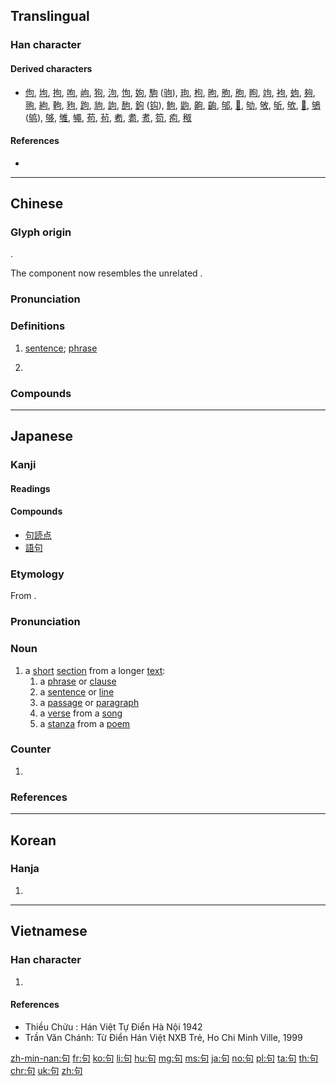 {{also|可|旬|勾}}
==Translingual==
{{stroke order|strokes=5}}

===Han character===
{{Han char|rn=30|rad=口|as=02|sn=5|four=27620|canj=PR|ids=⿹勹口}}

====Derived characters====
* [[佝]], [[坸]], [[拘]], [[呴]], [[岣]], [[狗]], [[泃]], [[怐]], [[姁]], [[駒]] ([[驹]]), [[玽]], [[枸]], [[昫]], [[朐]], [[胊]], [[眗]], [[竘]], [[袧]], [[蚼]], [[夠]], [[翑]], [[絇]], [[軥]], [[豞]], [[跔]], [[豿]], [[訽]], [[䣱]], [[鉤]] ([[钩]]), [[鮈]], [[鼩]], [[齁]], [[齣]], [[邭]], [[𠛎]], [[劬]], [[敂]], [[斪]], [[欨]], [[𦐛]], [[鴝]] ([[鸲]]), [[够]], [[雊]], [[䵶]], [[苟]], [[茍]], [[耇]], [[耈]], [[耉]], [[笱]], [[痀]], [[䅓]]

====References====
* {{Han ref|kx=0171.110|dkj=03234|dj=0382.010|hdz=10571.030|uh=53E5|ud=21477|bh=A579|bd=42361}}

----

==Chinese==
{{zh-forms}}

===Glyph origin===
{{Han etym}}
{{Han compound|丩|口|c1=p|c2=s|ls=psc}}.

The {{zh-l|*丩}} component now resembles the unrelated {{zh-l|*勹}}.

===Pronunciation===
{{zh-pron
|m=jù
|c=geoi3
|h=pfs=ki
|md=guó
|mn=kù
|w=2jy
|mc=y
|oc=y
|ma=zh-jù.ogg
|cat=n,cls
}}

===Definitions===
{{zh-hanzi}}

# [[sentence]]; [[phrase]]
# {{zh-classifier|[[sentence]]s}}
#: {{zh-x|他 一共 也 沒 說 幾 句 話。|He didn't say much. [lit. He didn't many sentences.]}}

===Compounds===
{{zh-der|句點|句讀|句法|句號|句型|句子|句子成分|句鐘|一字半句|一替一句|一言半句|三言兩句|佳句|例句|俳句|倒句|倒裝句|倨句|偶句對|兩句半|冗詞贅句|分句|判斷句|包孕句|句卒|句吳|句度|句廉|句式|句戟|句斷|句格|句無|句脈|句芒|句踐|句踐復國|句重音|句驪|名句|命令句|單句|單句對|單部句|垛句|奇文瑰句|字句|字斟句酌|尋章摘句|對句|形容句|彫章鏤句|意謂繁句|感嘆句|拗句|排句|描寫句|換句話說|搜章擿句|摘句尋章|摛章繪句|敘事句|敘述句|文句|新句|斷句|斷章截句|斷章摘句|有無句|條件句|概念句|樂句|死句|沉吟章句|法句經|法華文句|活句|清詞麗句|琢句|當句對|疊句|疑問句|短句|破句|祈使句|竄句|累句|絕句|繁句|聯句|表態句|複句|覓句|詞句|詩句|語句|警句|費句|起句|辭句|逐字逐句|造句|連句|遣辭用句|鄙言累句|鉤章棘句|錦囊佳句|鍊句|長句|長短句|閉門覓句|陳述句|險句|集句|雕章繢句|雕章鏤句|雙部句|章句|章句之徒|章句儒|章決句斷|高句麗}}

----

==Japanese==

===Kanji===
{{ja-kanji|grade=5|rs=口02}}

====Readings====
{{ja-readings
|goon=[[く]] (ku)
|kanon=[[く]] (ku), {{non-joyo-reading}} [[こう]] (kō)
|nanori=[[すく]] (suku)
}}

====Compounds====
{{der-top|Compounds}}
* [[句読点]]
* [[語句]]
{{der-bottom}}

===Etymology===
{{ja-kanjitab|yomi=o|く}}
From {{etyl|ltc|ja|sort=く}} {{m|zh|句|tr=kju<sup>H</sup>||phrase}}.

===Pronunciation===
{{ja-pron|yomi=goon|く|acc=1|acc_ref=DJR}}

===Noun===
{{ja-noun|く}}

# a [[short]] [[section]] from a longer [[text]]:
## a [[phrase]] or [[clause]]
## a [[sentence]] or [[line]]
## a [[passage]] or [[paragraph]]
## a [[verse]] from a [[song]]
## a [[stanza]] from a [[poem]]

===Counter===
{{ja-pos|counter|く}}

# {{non-gloss definition|[[counter]] for [[stanza]]s from a [[poem]] or for [[haiku]]}}

===References===
<references/>

----

==Korean==

===Hanja===
{{ko-hanja|hangeul=[[구]], [[귀]]|rv=gu, gwi|mr=ku, kwi}}

# {{defn|lang=ko|sort=口02}}

----

==Vietnamese==

===Han character===
{{vi-hantu|[[câu]], [[cú]], [[cấu]]|rs=口02}}

# {{defn|lang=vi|sort=口02}}

====References====
* Thiều Chửu : Hán Việt Tự Điển Hà Nội 1942
* Trần Văn Chánh: Từ Điển Hán Việt NXB Trẻ, Ho Chi Minh Ville, 1999

[[zh-min-nan:句]]
[[fr:句]]
[[ko:句]]
[[li:句]]
[[hu:句]]
[[mg:句]]
[[ms:句]]
[[ja:句]]
[[no:句]]
[[pl:句]]
[[ta:句]]
[[th:句]]
[[chr:句]]
[[uk:句]]
[[zh:句]]